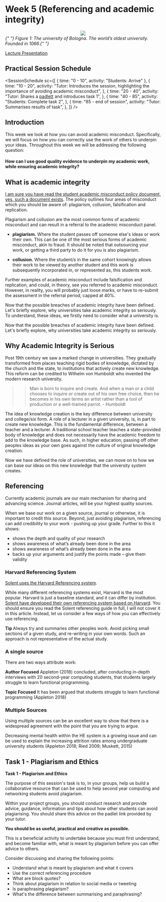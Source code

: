 
# Week 5 (Referencing and academic integrity)

<center>
  <img src="https://firebasestorage.googleapis.com/v0/b/computing-notes/o/images%2Ffirst-university.png?alt=media&token=1833a3cb-40da-4e27-aadc-1b9826104c49" />
</center>
<em>
  {" "}
  Figure 1: The university of Bologna. The world’s oldest university. Founded in
  1066.{" "}
</em>

<a href=""> Lecture Presentation </a>

## Practical Session Schedule

<SessionSchedule
  sc={[
    { time: "0 - 10", activity: "Students: Arrive" },
    {
      time: "10 - 20",
      activity:
        "Tutor: Introduces the session, highlighting the importance of avoiding academic misconduct",
    },
    {
      time: "20 - 40",
      activity:
        "Tutor: Shares a [padlett](https://padlet.com/) and introduces task 1",
    },
    {
      time: "40 - 85",
      activity: "Students: Complete task 2",
    },
    {
      time: "85 - end of session",
      activity: "Tutor:  Summarises results of task",
    },
  ]}
/>

## Introduction

This week we look at how you can avoid academic misconduct. Specifically, we will focus on how you can correctly use the work of others to underpin your ideas. Throughout this week we will be addressing the following question:

#### How can I use good quality evidence to underpin my academic work, while ensuring academic integrity?

## What is academic integrity

[I am sure you have read the student academic misconduct policy document, yes, such a document exists](https://staff.solent.ac.uk/official-documents/quality-management/academic-handbook/2l-student-academic-misconduct-policy.pdf). The policy outlines four areas of misconduct which you should be aware of: plagiarism, collusion, falsification and replication.

Plagiarism and collusion are the most common forms of academic misconduct and can result in a referral to the academic misconduct panel.

- **plagiarism.** Where the student passes off someone else's ideas or work their own. This can be one of the most serious forms of academic misconduct, akin to fraud. It should be noted that outsourcing your work, or getting a third party to do it for you is also plagiarism.

- **collusion.** Where the student/s in the same cohort knowingly allows their work to be viewed by another student and this work is subsequently incorporated in, or represented as, this students work.

Further examples of academic misconduct include falsification and replication, and could, in theory, see you referred to academic misconduct. However, in reality, you will probably just loose marks, or have to re-submit the assessment in the referral period, capped at 40%.

Now that the possible breaches of academic integrity have been defined. Let's briefly explore, why universities take academic integrity so seriously. To understand, these ideas, we firstly need to consider what a university is.

Now that the possible breaches of academic integrity have been defined. Let's briefly explore, why universities take academic integrity so seriously.

## Why Academic Integrity is Serious

Post 19th century we saw a marked change in universities. They gradually transformed from places teaching rigid bodies of knowledge, dictated by the church and the state, to institutions that actively create new knowledge. This reform can be credited to Wilhelm von Humboldt who invented the modern research university.

> > Man is born to inquire and create. And when a man or a child chooses to inquire or create out of his own free choice, then he becomes in his own terms an artist rather than a tool of production or a well-trained parrot. - Humboldt

The idea of knowledge creation is the key difference between university and college/six form. A role of a lecturer in a given university, is, in part to create new knowledge. This is the fundamental difference, between a teacher and a lecturer. A traditional school teacher teaches a state-provided body of knowledge and does not necessarily have the academic freedom to add to the knowledge base. As such, in higher education, passing off other peoples ideas as your own goes against the culture of original knowledge creation.

Now we have defined the role of universities, we can move on to how we can base our ideas on this new knowledge that the university system creates.

## Referencing

Currently academic journals are our main mechanism for sharing and advancing science. Journal articles, will be your highest quality sources.

When we base our work on a given source, journal or otherwise, it is important to credit this source. Beyond, just avoiding plagiarism, referencing can add credibility to your work - pushing up your grade. Further to this it shows:

- shows the depth and quality of your research
- shows awareness of what’s already been done in the area
- shows awareness of what’s already been done in the area
- backs up your arguments and justify the points made – give them validity

### Harvard Referencing System

[Solent uses the Harvard Referencing system](https://libguides.solent.ac.uk/ld.php?content_id=32039810).

While many different referencing systems exist, Harvard is the most popular. Harvard is just a baseline standard, and it can differ by institution. [Solent have developed their own referencing system based on Harvard](https://libguides.solent.ac.uk/ld.php?content_id=32039810). You should ensure you read the Solent referencing guide in full, I will not cover it in this article. Instead, let us consider a few ways of how you can effectively use referencing.

<MuiAlert severity="info">
  <AlertTitle>
    <strong> Tip </strong>
  </AlertTitle>
  Always try and summaries other peoples work. Avoid picking small sections of a
  given study, and re-writing in your own words. Such an approach is not representative
  of the actual study.
</MuiAlert>

### A single source

There are two ways attribute work:

**Author Focused**
Appleton (2018) concluded, after conducting in-depth interviews with 20 second-year computing students, that students largely struggle to learn functional programming.

**Topic Focused**
It has been argued that students struggle to learn functional programming (Appleton 2018)

### Multiple Sources

Using multiple sources can be an excellent way to show that there is a widespread agreement with the point that you are trying to argue.

Decreasing mental health within the HE system is a growing issue and can be used to explain the increasing attrition rates among undergraduate university students (Appleton 2018; Ried 2009; Muskett, 2015)

## Task 1 - Plagiarism and Ethics

<MuiAlert severity="success">
  <AlertTitle>
    <strong> Task 1 - Plagiarism and Ethics </strong>
  </AlertTitle>


The purpose of this session's task is to, in your groups, help us build a collaborative resource that can be used to help second year computing and networking students avoid plagiarism.

Within your project groups, you should conduct research and provide advice, guidance, information and tips about how other students can avoid plagiarising. You should share this advice on the padlet link provided by your tutor.

**You should be as useful, practical and creative as possible.**

This is a beneficial activity to undertake because you must first understand, and become familiar with, what is meant by plagiarism before you can offer advice to others.

Consider discussing and sharing the following points:

- Understand what is meant by plagiarism and what it covers
- Use the correct referencing procedure
- What are block quotes?
- Think about plagiarism in relation to social media or tweeting
- Is paraphrasing plagiarism?
- What's the difference between summarising and paraphrasing?

</MuiAlert>

